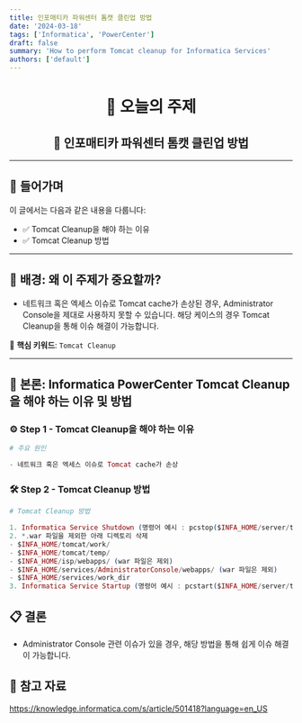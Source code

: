 ```yaml
---
title: 인포매티카 파워센터 톰캣 클린업 방법
date: '2024-03-18'
tags: ['Informatica', 'PowerCenter']
draft: false
summary: 'How to perform Tomcat cleanup for Informatica Services'
authors: ['default']
---
```


<div align="center">

# 🧠 오늘의 주제  
## 📘 인포매티카 파워센터 톰캣 클린업 방법

</div>

---

## 📍 들어가며

이 글에서는 다음과 같은 내용을 다룹니다:

- ✅ Tomcat Cleanup을 해야 하는 이유
- ✅ Tomcat Cleanup 방법

---

## 🧩 배경: 왜 이 주제가 중요할까?

- 네트워크 혹은 엑세스 이슈로 Tomcat cache가 손상된 경우, Administrator Console을 제대로 사용하지 못할 수 있습니다. 해당 케이스의 경우 Tomcat Cleanup을 통해 이슈 해결이 가능합니다.

📌 **핵심 키워드**: `Tomcat Cleanup`

---

## 🚀 본론: Informatica PowerCenter Tomcat Cleanup을 해야 하는 이유 및 방법

### ⚙️ Step 1 - Tomcat Cleanup을 해야 하는 이유

```ex 💻
# 주요 원인

- 네트워크 혹은 엑세스 이슈로 Tomcat cache가 손상
```

### 🛠️ Step 2 - Tomcat Cleanup 방법

```ex 💻
# Tomcat Cleanup 방법

1. Informatica Service Shutdown (명령어 예시 : pcstop($INFA_HOME/server/tomcat/bin/infaservice.sh shutdown))
2. *.war 파일을 제외한 아래 디렉토리 삭제
- $INFA_HOME/tomcat/work/
- $INFA_HOME/tomcat/temp/
- $INFA_HOME/isp/webapps/ (war 파일은 제외)
- $INFA_HOME/services/AdministratorConsole/webapps/ (war 파일은 제외)
- $INFA_HOME/services/work_dir
3. Informatica Service Startup (명령어 예시 : pcstart($INFA_HOME/server/tomcat/bin/infaservice.sh startup))
```

## 📋 결론

- Administrator Console 관련 이슈가 있을 경우, 해당 방법을 통해 쉽게 이슈 해결이 가능합니다.

## 🧭 참고 자료
https://knowledge.informatica.com/s/article/501418?language=en_US